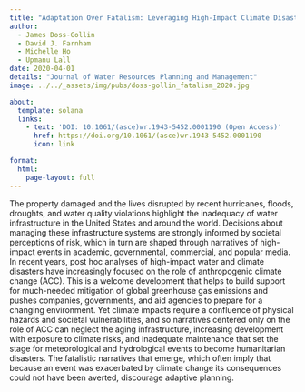 ```yaml
---
title: "Adaptation Over Fatalism: Leveraging High-Impact Climate Disasters to Boost Societal Resilience"
author:
  - James Doss-Gollin
  - David J. Farnham
  - Michelle Ho
  - Upmanu Lall
date: 2020-04-01
details: "Journal of Water Resources Planning and Management"
image: ../../_assets/img/pubs/doss-gollin_fatalism_2020.jpg

about:
  template: solana
  links:
    - text: 'DOI: 10.1061/(asce)wr.1943-5452.0001190 (Open Access)'
      href: https://doi.org/10.1061/(asce)wr.1943-5452.0001190
      icon: link

format:
  html:
    page-layout: full
---
```


The property damaged and the lives disrupted by recent hurricanes, floods, droughts, and water quality violations highlight the inadequacy of water infrastructure in the United States and around the world. Decisions about managing these infrastructure systems are strongly informed by societal perceptions of risk, which in turn are shaped through narratives of high-impact events in academic, governmental, commercial, and popular media. In recent years, post hoc analyses of high-impact water and climate disasters have increasingly focused on the role of anthropogenic climate change (ACC). This is a welcome development that helps to build support for much-needed mitigation of global greenhouse gas emissions and pushes companies, governments, and aid agencies to prepare for a changing environment. Yet climate impacts require a confluence of physical hazards and societal vulnerabilities, and so narratives centered only on the role of ACC can neglect the aging infrastructure, increasing development with exposure to climate risks, and inadequate maintenance that set the stage for meteorological and hydrological events to become humanitarian disasters. The fatalistic narratives that emerge, which often imply that because an event was exacerbated by climate change its consequences could not have been averted, discourage adaptive planning.